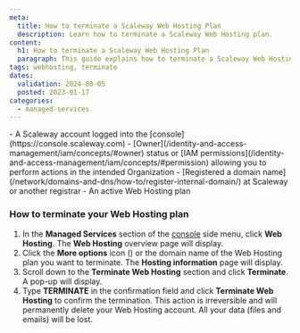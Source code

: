 ```yaml
---
meta:
  title: How to terminate a Scaleway Web Hosting Plan
  description: Learn how to terminate a Scaleway Web Hosting plan.
content:
  h1: How to terminate a Scaleway Web Hosting Plan
  paragraph: This guide explains how to terminate a Scaleway Web Hosting plan.
tags: webhosting, terminate
dates:
  validation: 2024-08-05
  posted: 2023-01-17
categories:
  - managed-services
---
```


<Macro id="requirements" />
- A Scaleway account logged into the [console](https://console.scaleway.com)
- [Owner](/identity-and-access-management/iam/concepts/#owner) status or [IAM permissions](/identity-and-access-management/iam/concepts/#permission) allowing you to perform actions in the intended Organization
- [Registered a domain name](/network/domains-and-dns/how-to/register-internal-domain/) at Scaleway or another registrar
- An active Web Hosting plan

### How to terminate your Web Hosting plan

1. In the **Managed Services** section of the [console](https://console.scaleway.com/) side menu, click **Web Hosting**. The **Web Hosting** overview page will display.
2. Click the **More options** icon (<Icon name="seeMore" />) or the domain name of the Web Hosting plan you want to terminate. The **Hosting information** page will display.
3. Scroll down to the **Terminate Web Hosting** section and click **Terminate**. A pop-up will display.
    <Lightbox src="scaleway-webhosting-terminate.webp" alt="Scaleway Web Hosting Terminate" />
4. Type **TERMINATE** in the confirmation field and click **Terminate Web Hosting** to confirm the termination.
    <Message type="important">
        This action is irreversible and will permanently delete your Web Hosting account. All your data (files and emails) will be lost.
    </Message>
